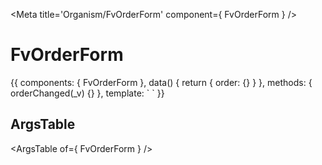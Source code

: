 
<Meta title='Organism/FvOrderForm' component={ FvOrderForm } />

# FvOrderForm

<Canvas>
<Story name='Common' height='150px'>{{
  components: { FvOrderForm },
  data() {
    return {
      order: {}
    }
  },
  methods: {
    orderChanged(_v) {}
  },
  template: `<FvOrderForm
    :order="order"
    @order:changed="orderChanged"
    >
    </FvOrderForm>`
}}</Story>
</Canvas>

## ArgsTable

<ArgsTable of={ FvOrderForm } />
